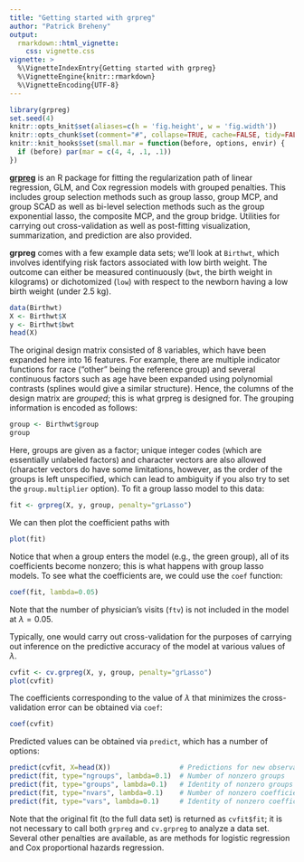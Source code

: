 ```yaml
---
title: "Getting started with grpreg"
author: "Patrick Breheny"
output:
  rmarkdown::html_vignette:
    css: vignette.css
vignette: >
  %\VignetteIndexEntry{Getting started with grpreg}
  %\VignetteEngine{knitr::rmarkdown}
  %\VignetteEncoding{UTF-8}
---
```


```r
library(grpreg)
set.seed(4)
knitr::opts_knit$set(aliases=c(h = 'fig.height', w = 'fig.width'))
knitr::opts_chunk$set(comment="#", collapse=TRUE, cache=FALSE, tidy=FALSE)
knitr::knit_hooks$set(small.mar = function(before, options, envir) {
  if (before) par(mar = c(4, 4, .1, .1))
})
```

**[grpreg](https://pbreheny.github.io/grpreg/)** is an R package for fitting the regularization path of linear regression, GLM, and Cox regression models with grouped penalties.  This includes group selection methods such as group lasso, group MCP, and group SCAD as well as bi-level selection methods such as the group exponential lasso, the composite MCP, and the group bridge.  Utilities for carrying out cross-validation as well as post-fitting visualization, summarization, and prediction are also provided.

**grpreg** comes with a few example data sets; we'll look at `Birthwt`, which involves identifying risk factors associated with low birth weight.  The outcome can either be measured continuously (`bwt`, the birth weight in kilograms) or dichotomized (`low`) with respect to the newborn having a low birth weight (under 2.5 kg).

```r
data(Birthwt)
X <- Birthwt$X
y <- Birthwt$bwt
head(X)
```
The original design matrix consisted of 8 variables, which have been expanded here into 16 features.  For example, there are multiple indicator functions for race ("other" being the reference group) and several continuous factors such as age have been expanded using polynomial contrasts (splines would give a similar structure).  Hence, the columns of the design matrix are *grouped*; this is what grpreg is designed for.  The grouping information is encoded as follows:

```r
group <- Birthwt$group
group
```

Here, groups are given as a factor; unique integer codes (which are essentially unlabeled factors) and character vectors are also allowed (character vectors do have some limitations, however, as the order of the groups is left unspecified, which can lead to ambiguity if you also try to set the `group.multiplier` option).  To fit a group lasso model to this data:

```r
fit <- grpreg(X, y, group, penalty="grLasso")
```

We can then plot the coefficient paths with

```r
plot(fit)
```

Notice that when a group enters the model (e.g., the green group), all of its coefficients become nonzero; this is what happens with group lasso models.  To see what the coefficients are, we could use the `coef` function:

```r
coef(fit, lambda=0.05)
```

Note that the number of physician's visits (`ftv`) is not included in the model at $\lambda=0.05$.

Typically, one would carry out cross-validation for the purposes of carrying out inference on the predictive accuracy of the model at various values of $\lambda$.

```r
cvfit <- cv.grpreg(X, y, group, penalty="grLasso")
plot(cvfit)
```
The coefficients corresponding to the value of $\lambda$ that minimizes the cross-validation error can be obtained via `coef`:

```r
coef(cvfit)
```

Predicted values can be obtained via `predict`, which has a number of options:

```r
predict(cvfit, X=head(X))                 # Predictions for new observations
predict(fit, type="ngroups", lambda=0.1)  # Number of nonzero groups
predict(fit, type="groups", lambda=0.1)   # Identity of nonzero groups
predict(fit, type="nvars", lambda=0.1)    # Number of nonzero coefficients
predict(fit, type="vars", lambda=0.1)     # Identity of nonzero coefficients
```

Note that the original fit (to the full data set) is returned as `cvfit$fit`; it is not necessary to call both `grpreg` and `cv.grpreg` to analyze a data set.  Several other penalties are available, as are methods for logistic regression and Cox proportional hazards regression.
